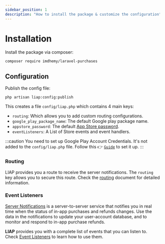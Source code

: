 ```yaml
---
sidebar_position: 1
description: "How to install the package & customize the configuration"
---
```


# Installation

Install the package via composer:

```shell
composer require imdhemy/laravel-purchases
```

## Configuration

Publish the config file:

```shell
php artisan liap:config:publish
```

This creates a file `config/liap.php` which contains 4 main keys:

- `routing`: Which allows you to add custom routing configurations.
- `google_play_package_name`: The default Google play package name.
- `appstore_password`: The default [App Store password](/docs/credentials/app-store).
- `eventListeners`: A List of Store events and event handlers.

:::caution
You need to set up Google Play Account Credentials. It's not added to the `config/liap.php` file.
Follow this 👉 [`Guide`](/docs/credentials/google-play) to set it up.
:::

### Routing

LIAP provides you a route to receive the server notifications. The `routing`
key allows you to secure this route. Check
the [routing](/docs/get-started/routing) document for detailed information.

### Event Listeners

[Server Notifications](/docs/category/server-notifications) is a
server-to-server service that notifies you in real time when the status of
in-app purchases and refunds changes. Use the data in the notifications to
update your user-account database, and to monitor and respond to in-app
purchase refunds.

**LIAP** provides you with a complete list of events that you can listen to.
Check [Event Listeners](/docs/get-started/event-listeners) to learn how to use them.
